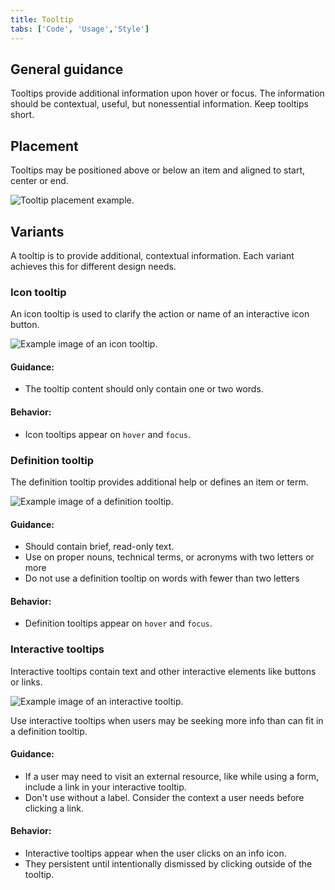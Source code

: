 ```yaml
---
title: Tooltip
tabs: ['Code', 'Usage','Style']
---
```


## General guidance

Tooltips provide additional information upon hover or focus. The information should be contextual, useful, but nonessential information. Keep tooltips short.

## Placement

Tooltips may be positioned above or below an item and aligned to start, center or end.

<ImageComponent cols="8"  caption="Tooltip placement example.">

![Tooltip placement example.](images/tooltip_placement.png)

</ImageComponent>

## Variants

A tooltip is to provide additional, contextual information. Each variant achieves this for different design needs.

### Icon tooltip

An icon tooltip is used to clarify the action or name of an interactive icon button.

<ImageComponent cols="8"  caption="Icon tooltip used to clarify the action or name of an interactive icon button.">

![Example image of an icon tooltip.](images/tooltip-usage-1.png)

</ImageComponent>

#### Guidance:

* The tooltip content should only contain one or two words.

#### Behavior:

* Icon tooltips appear on `hover` and `focus`.

### Definition tooltip

The definition tooltip provides additional help or defines an item or term. 

<ImageComponent cols="8"  caption="Definition tooltip used to define a Form label.">

![Example image of a definition tooltip.](images/tooltip-usage-2.png)

</ImageComponent>

#### Guidance:

* Should contain brief, read-only text.
* Use on proper nouns, technical terms, or acronyms with two letters or more
* Do not use a definition tooltip on words with fewer than two letters

#### Behavior:

* Definition tooltips appear on `hover` and `focus`.


### Interactive tooltips

Interactive tooltips contain text and other interactive elements like buttons or links.

<ImageComponent cols="8"  caption="Example of an interactive tooltip.">

![Example image of an interactive tooltip.](images/tooltip-usage-3.png)

</ImageComponent>

Use interactive tooltips when users may be seeking more info than can fit in a definition tooltip.

#### Guidance:

* If a user may need to visit an external resource, like while using a form, include a link in your interactive tooltip.
* Don't use without a label. Consider the context a user needs before clicking a link.

#### Behavior:

* Interactive tooltips appear when the user clicks on an info icon. 
* They persistent until intentionally dismissed by clicking outside of the tooltip.






